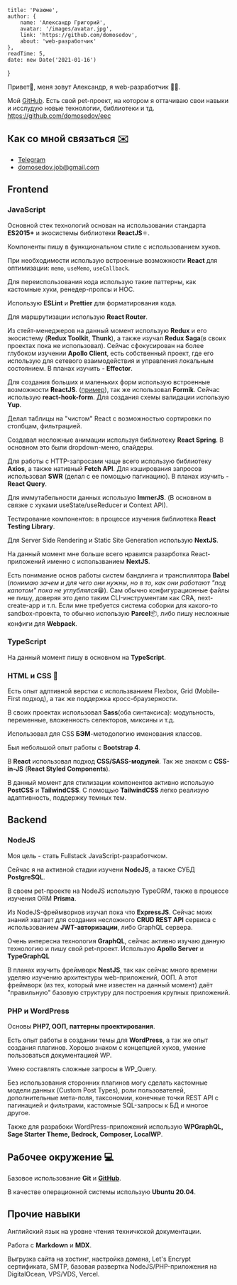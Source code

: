 
    title: 'Резюме',
    author: {
        name: 'Александр Григорий',
        avatar: '/images/avatar.jpg',
        link: 'https://github.com/domosedov',
        about: 'web-разработчик'
    },
    readTime: 5,
    date: new Date('2021-01-16')
}


Привет👋, меня зовут Александр, я web-разработчик 🧑‍💻.

Мой [GitHub](https://github.com/domosedov).
Есть свой pet-проект, на котором я оттачиваю свои навыки и исслудую новые технологии, библиотеки и тд.
https://github.com/domosedov/eec

## Как со мной связаться ✉️

- [Telegram](https://t.me/domosedov) 
- domosedov.job@gmail.com

## Frontend

### JavaScript

Основной стек технологий основан на использовании стандарта **ES2015+** и экосистемы библиотеки **ReactJS**⚛️.

Компоненты пишу в функциональном стиле с использованием хуков.

При необходимости использую встроенные возможности **React** для оптимизации: `memo`, `useMemo`, `useCallback`.

Для переиспользования кода использую такие паттерны, как кастомные хуки, ренедер-пропсы и HOC.

Использую **ESLint** и **Prettier** для форматирования кода.

Для маршрутизации использую **React Router**.

Из стейт-менеджеров на данный момент использую **Redux** и его экосистему (**Redux Toolkit**, **Thunk**), а также изучал **Redux Saga**(в своих проектах пока не использовал).
Сейчас сфокусирован на более глубоком изучении **Apollo Client**, есть собственный проект, где его использую для сетевого взаимодействия и управления локальным состоянием.
В планах изучить - **Effector**.

Для создания больших и маленьких форм использую встроенные возможности **ReactJS**. ([пример](https://github.com/domosedov/reactjs-custom-form/tree/master)), так же использовал **Formik**.
Сейчас использую **react-hook-form**. Для создания схемы валидации использую **Yup**.

Делал таблицы на "чистом" React с возможностью сортировки по столбцам, фильтрацией.

Создавал несложные анимации используя библиотеку **React Spring**. В основном это были dropdown-меню, слайдеры.

Для работы с HTTP-запросами чаще всего использую библиотеку **Axios**, а также нативный **Fetch API**. Для кэширования запросов использовал **SWR** (делал с ее помощью пагинацию).
В планах изучить - **React Query**. 

Для иммутабельности данных использую **ImmerJS**. (В основном в связке с хуками useState/useReducer и Context API).

Тестирование компонентов: в процессе изучения библиотека **React Testing Library**.

Для Server Side Rendering и Static Site Generation использую **NextJS**.

На данный момент мне больше всего нравится разарботка React-приложений именно с использванием **NextJS**.

Есть понимание основ работы систем бандлинга и транспилятора **Babel** (*понимаю зачем и для чего они нужны, но в то, как они работают "под капотом" пока не углублялся*😁). 
Cам обычно конфигурационные файлы не пишу, доверяя это дело таким CLI-инструментам как CRA, next-create-app и т.п.
Если мне требуется система соборки для какого-то sandbox-проекта, то обычно использую **Parcel**📦, либо пишу несложные конфиги для **Webpack**. 

### TypeScript

На данный момент пишу в основном на **TypeScript**.

### HTML и CSS 💅

Есть опыт адптивной верстки с использванием Flexbox, Grid (Mobile-First подход), а так же поддержка кросс-браузерности.

В своих проектах использовал **Sass**(оба синтаксиса): модульность, переменные, вложенность селекторов, миксины и т.д.

Использовал для CSS **БЭМ**-методологию именования классов.

Был небольшой опыт работы с **Bootstrap 4**.

В **React** использовал подход **CSS/SASS-модулей**. Так же знаком с **CSS-in-JS** (**React Styled Components**). 

В данный момент для стилизации компонентов активно использую **PostCSS** и **TailwindCSS**. С помощью **TailwindCSS** легко реализую адаптивность, поддержку темных тем. 

## Backend

### NodeJS

Моя цель - стать Fullstack JavaScript-разработчком. 

Сейчас я на активной стадии изучени **NodeJS**, а также СУБД **PostgreSQL**.

В своем pet-проекте на NodeJS использую TypeORM, также в процессе изучения ORM **Prisma**.

Из NodeJS-фреймворков изучал пока что **ExpressJS**. Сейчас моих знаний хватает для создания несложного **CRUD REST API** сервиса с использованием **JWT-авторизации**, либо GraphQL сервера.

Очень интересна технология **GraphQL**, сейчас активно изучаю данную технологию и пишу свой pet-проект. Использую **Apollo Server** и **TypeGraphQL**

В планах изучить фреймворк **NestJS**, так как сейчас много времени уделяю изучению архитектуры web-приложений, ООП. А этот фреймворк (из тех, который мне известен на данный момент) даёт "правильную" базовую структуру для построения крупных приложений.

### PHP и WordPress

Основы **PHP7, ООП, паттерны проектирования**.

Есть опыт работы в создании темы для **WordPress**, а так же опыт создания плагинов. Хорошо знаком с концепцией хуков, умение пользоваться документацией WP.

Умею составлять сложные запросы в WP_Query.

Без использования сторонних плагинов могу сделать кастомные модели данных (Custom Post Types), роли пользователей, дополнительные мета-поля, таксономии, конечные точки REST API с пагинацией и фильтрами, кастомные SQL-запросы к БД и многое другое.

Также для разрабоки WordPress-приложений использую **WPGraphQL, Sage Starter Theme, Bedrock, Composer, LocalWP**.

## Рабочее окружение 💻

Базовое использование **Git** и [**GitHub**](https://github.com/domosedov?tab=repositories).

В качестве операционной системы использую **Ubuntu 20.04**.

## Прочие навыки

Английский язык на уровне чтения техничкской документации. 

Работа с **Markdown** и **MDX**.

Выгрузка сайта на хостинг, настройка домена, Let's Encrypt сертификата, SMTP, базовая развертка NodeJS/PHP-приложения на DigitalOcean, VPS/VDS, Vercel.
